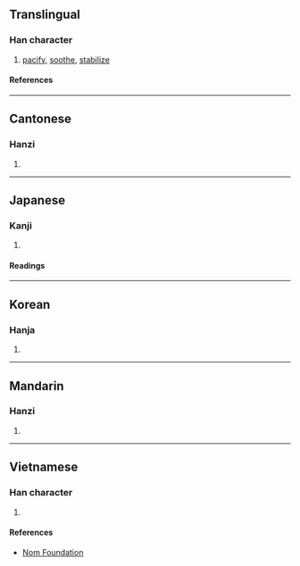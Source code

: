 {{character info/new}}
==Translingual==

===Han character===
{{Han char|rn=66|rad=攴|as=06|sn=10|four=98940|canj=FDOK|ids=⿰米攵}}

# [[pacify]], [[soothe]], [[stabilize]]

====References====
{{Han ref|kx=0470.260|dkj=13191|dj=1332.210|hdz=21458.030|uh=6549}}

----

==Cantonese==

===Hanzi===
{{yue-hanzi|jyut=[[mai5]], [[mei3]], [[mei5]]|y=mai5, mei3, mei5}}

# {{defn|lang=yue|sort=攴06}}

----

==Japanese==

===Kanji===
{{ja-kanji|grade=|rs=攴06}}

# {{defn|lang=ja|sort=攴06}}

====Readings====
{{ja-readings
|on=び, み, ひ
|kun=なでる
}}

----

==Korean==

===Hanja===
{{ko-hanja|미}}

# {{defn|lang=ko|sort=攴06}}

----

==Mandarin==

===Hanzi===
{{cmn-hanzi|pin=[[mǐ]] ([[mi3]])|wg=mi<sup>3</sup>}}

# {{defn|lang=cmn|sort=攴06}}

----

==Vietnamese==

===Han character===
{{vi-readings|rs=攴06|reading=mễ}}

# {{defn|lang=vi|sort=攴06}}

====References====
* [http://nomfoundation.org/common/nom_details.php?codepoint=6549 Nom Foundation]